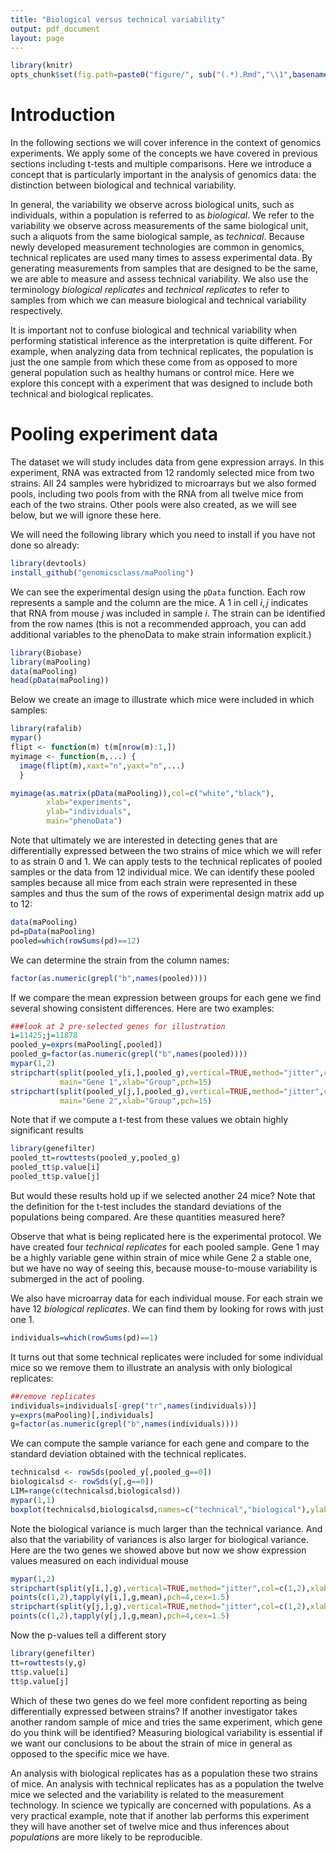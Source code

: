 ```yaml
---
title: "Biological versus technical variability"
output: pdf_document
layout: page
---
```


```r
library(knitr)
opts_chunk$set(fig.path=paste0("figure/", sub("(.*).Rmd","\\1",basename(knitr:::knit_concord$get('infile'))), "-"))
```


# Introduction

In the following sections we will cover inference in the context of genomics experiments. We apply some of the concepts we have covered in previous sections including t-tests and multiple comparisons. Here we introduce a concept that is particularly important in the analysis of genomics data: the distinction between biological and technical variability. 
 
In general, the variability we observe across biological units, such as individuals, within a population is referred to as _biological_. We refer to the variability we observe across measurements of the same biological unit, such a aliquots from the same biological sample, as _technical_. Because newly developed measurement technologies are common in genomics, technical replicates are used many times to assess experimental data. By generating measurements from samples that are designed to be the same, we are able to measure and assess technical variability. We also use the terminology _biological replicates_ and _technical replicates_ to refer to samples from which we can measure biological and technical variability respectively.

It is important not to confuse biological and technical variability when performing statistical inference as the interpretation is quite different. For example, when analyzing data from technical replicates, the population is just the one sample from which these come from as opposed to more general population such as healthy humans or control mice. Here we explore this concept with a experiment that was designed to include both technical and biological replicates.

<a name="pooling"></a>

# Pooling experiment data

The dataset we will study includes data from gene expression arrays. In this experiment, RNA was extracted from 12 randomly selected mice from two strains. All 24 samples were hybridized to microarrays but we also formed pools, including two pools from with the RNA from all twelve mice from each of the two strains. Other pools were also created, as we will see below, but we will ignore these here.

We will need the following library which you need to install if you have not done so already:
```r
library(devtools)
install_github("genomicsclass/maPooling")
```

 We can see the experimental design using the `pData` function. Each row represents a sample and the column are the mice. A 1 in cell $i,j$ indicates that RNA from mouse $j$ was included in sample $i$. The strain can be identified from the row names (this is not a recommended approach, you can add additional variables to the phenoData to make strain information explicit.)
 
```r
library(Biobase)
library(maPooling)
data(maPooling)
head(pData(maPooling))
```

Below we create an image to illustrate which mice were included in which samples:
```r
library(rafalib)
mypar()
flipt <- function(m) t(m[nrow(m):1,])
myimage <- function(m,...) {
  image(flipt(m),xaxt="n",yaxt="n",...)
  }

myimage(as.matrix(pData(maPooling)),col=c("white","black"),
        xlab="experiments",
        ylab="individuals",
        main="phenoData")
```

Note that ultimately we are interested in detecting genes that are differentially expressed between the two strains of mice which we will refer to as strain 0 and 1. We can apply tests to the technical replicates of  pooled samples or the data from 12 individual mice. We can identify these pooled samples because all mice from each strain were represented in these samples and thus the sum of the rows of experimental design matrix add up to 12:
```r
data(maPooling)
pd=pData(maPooling)
pooled=which(rowSums(pd)==12)
```

We can determine the strain from the column names:
```r
factor(as.numeric(grepl("b",names(pooled))))
```

<a name="techContrast"></a>

If we compare the mean expression between groups for each gene we find several showing consistent differences. Here are two examples: 

```r
###look at 2 pre-selected genes for illustration
i=11425;j=11878
pooled_y=exprs(maPooling[,pooled])
pooled_g=factor(as.numeric(grepl("b",names(pooled))))
mypar(1,2)
stripchart(split(pooled_y[i,],pooled_g),vertical=TRUE,method="jitter",col=c(1,2),
           main="Gene 1",xlab="Group",pch=15)
stripchart(split(pooled_y[j,],pooled_g),vertical=TRUE,method="jitter",col=c(1,2),
           main="Gene 2",xlab="Group",pch=15)
```

Note that if we compute a t-test from these values we obtain highly significant results
```r
library(genefilter)
pooled_tt=rowttests(pooled_y,pooled_g)
pooled_tt$p.value[i]
pooled_tt$p.value[j]
```

But would these results hold up if we selected another 24 mice? Note that the definition for the t-test includes the standard deviations of
the populations being compared.  Are these quantities measured here? 

Observe that what is being replicated here is the experimental protocol. We have created four _technical replicates_ for each pooled sample. Gene 1 may be a highly variable gene within strain of mice while  Gene 2 a stable one, but we have no way of seeing this, because mouse-to-mouse variability
is submerged in the act of pooling.

<a name="biovar"></a>

We also have microarray data for each individual mouse. For each strain we have 12 _biological replicates_. We can find them by looking for rows with just one 1.

```r
individuals=which(rowSums(pd)==1)
```
It turns out that some technical replicates were included for some individual mice so we remove them to illustrate an analysis with only biological replicates:

```r
##remove replicates
individuals=individuals[-grep("tr",names(individuals))]
y=exprs(maPooling)[,individuals]
g=factor(as.numeric(grepl("b",names(individuals))))
```

We can compute the sample variance for each gene and compare to the standard deviation obtained with the technical replicates.
```r
technicalsd <- rowSds(pooled_y[,pooled_g==0])
biologicalsd <- rowSds(y[,g==0])
LIM=range(c(technicalsd,biologicalsd))
mypar(1,1)
boxplot(technicalsd,biologicalsd,names=c("technical","biological"),ylab="standard deviation")
```

Note the biological variance is much larger than the technical variance. And also that the variability of variances is also larger for biological variance. Here are the two genes we showed above but now we show
expression values measured on each individual mouse 

```r
mypar(1,2)
stripchart(split(y[i,],g),vertical=TRUE,method="jitter",col=c(1,2),xlab="Gene 1",pch=15)
points(c(1,2),tapply(y[i,],g,mean),pch=4,cex=1.5)
stripchart(split(y[j,],g),vertical=TRUE,method="jitter",col=c(1,2),xlab="Gene 2",pch=15)
points(c(1,2),tapply(y[j,],g,mean),pch=4,cex=1.5)
```

Now the p-values tell a different story
```r
library(genefilter)
tt=rowttests(y,g)
tt$p.value[i]
tt$p.value[j]
```

Which of these two genes do we feel more confident reporting as being differentially expressed between strains? If another investigator takes another random sample of mice and tries the same experiment, which gene do you think will be identified? Measuring biological variability is essential if we want our conclusions to be about the strain of mice in general as opposed to the specific mice we have. 

<a name="interpretation"></a>

An analysis with biological replicates has as a population these two strains of mice. An analysis with technical replicates has as a population the twelve mice we selected and the variability is related to the measurement technology. In science we typically are concerned with populations. As a very practical example, note that if another lab performs this experiment they will have another set of twelve mice and thus inferences about _populations_ are more likely to be reproducible.
